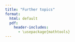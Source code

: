 ```yaml
--- 
title: "Further topics"
format: 
  html: default
  pdf:
    header-includes: 
      - \usepackage{mathtools}
--- 
```

